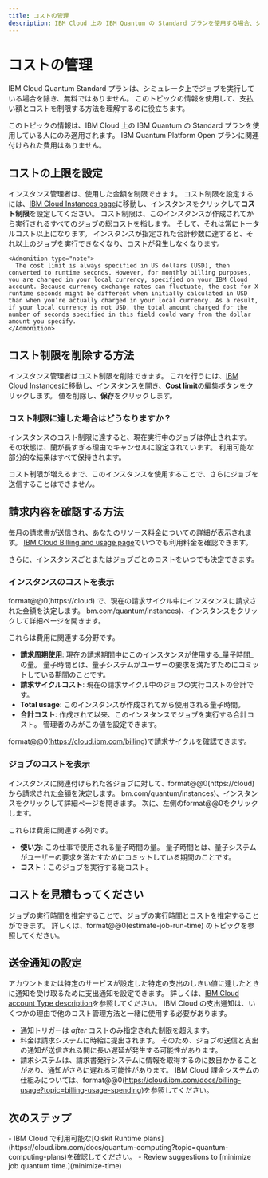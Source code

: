 ```yaml
---
title: コストの管理
description: IBM Cloud 上の IBM Quantum の Standard プランを使用する場合、システム上でジョブを実行するコストを管理する方法。
---
```


# コストの管理

IBM Cloud Quantum Standard プランは、シミュレータ上でジョブを実行している場合を除き、無料ではありません。 このトピックの情報を使用して、支払い額とコストを制限する方法を理解するのに役立ちます。

<Admonition type="note">
  このトピックの情報は、IBM Cloud 上の IBM Quantum の Standard プランを使用している人にのみ適用されます。  IBM Quantum Platform Open プランに関連付けられた費用はありません。
</Admonition>

## コストの上限を設定

インスタンス管理者は、使用した金額を制限できます。 コスト制限を設定するには、[IBM Cloud Instances page](https://cloud.ibm.com/quantum/instances)に移動し、インスタンスをクリックして**コスト制限**を設定してください。 コスト制限は、このインスタンスが作成されてから実行されるすべてのジョブの総コストを指します。 そして、それは常にトータルコスト以上になります。 インスタンスが指定された合計秒数に達すると、それ以上のジョブを実行できなくなり、コストが発生しなくなります。

```
<Admonition type="note">
  The cost limit is always specified in US dollars (USD), then converted to runtime seconds. However, for monthly billing purposes, you are charged in your local currency, specified on your IBM Cloud account. Because currency exchange rates can fluctuate, the cost for X runtime seconds might be different when initially calculated in USD than when you’re actually charged in your local currency. As a result, if your local currency is not USD, the total amount charged for the number of seconds specified in this field could vary from the dollar amount you specify.
</Admonition>
```

## コスト制限を削除する方法

インスタンス管理者はコスト制限を削除できます。 これを行うには、[IBM Cloud Instances](https://cloud.ibm.com/quantum/instances)に移動し、インスタンスを開き、**Cost limit**の編集ボタンをクリックします。 値を削除し、**保存**をクリックします。

### コスト制限に達した場合はどうなりますか？

インスタンスのコスト制限に達すると、現在実行中のジョブは停止されます。 その状態は、蘭が長すぎる理由でキャンセルに設定されています。 利用可能な部分的な結果はすべて保持されます。

コスト制限が増えるまで、このインスタンスを使用することで、さらにジョブを送信することはできません。

## 請求内容を確認する方法

毎月の請求書が送信され、あなたのリソース料金についての詳細が表示されます。 [IBM Cloud Billing and usage page](https://cloud.ibm.com/billing)でいつでも利用料金を確認できます。

さらに、インスタンスごとまたはジョブごとのコストをいつでも決定できます。

### インスタンスのコストを表示

format@@0(https://cloud) で、現在の請求サイクル中にインスタンスに請求された金額を決定します。 bm.com/quantum/instances)、インスタンスをクリックして詳細ページを開きます。

これらは費用に関連する分野です。

-   **請求周期使用**: 現在の請求期間中にこのインスタンスが使用する_量子時間_ の量。 量子時間とは、量子システムがユーザーの要求を満たすためにコミットしている期間のことです。
-   **請求サイクルコスト**: 現在の請求サイクル中のジョブの実行コストの合計です。
-   **Total usage**: このインスタンスが作成されてから使用される量子時間。 
-   **合計コスト**: 作成されて以来、このインスタンスでジョブを実行する合計コスト。 管理者のみがこの値を設定できます。

format@@0(https://cloud.ibm.com/billing)で請求サイクルを確認できます。

### ジョブのコストを表示

インスタンスに関連付けられた各ジョブに対して、format@@0(https://cloud) から請求された金額を決定します。 bm.com/quantum/instances)、インスタンスをクリックして詳細ページを開きます。 次に、左側のformat@@0をクリックします。

これらは費用に関連する列です。

-   **使い方**: この仕事で使用される量子時間の量。 量子時間とは、量子システムがユーザーの要求を満たすためにコミットしている期間のことです。
-   **コスト**：このジョブを実行する総コスト。

## コストを見積もってください

ジョブの実行時間を推定することで、ジョブの実行時間とコストを推定することができます。  詳しくは、format@@0(estimate-job-run-time) のトピックを参照してください。  

## 送金通知の設定

アカウントまたは特定のサービスが設定した特定の支出のしきい値に達したときに通知を受け取るために支出通知を設定できます。 詳しくは、[IBM Cloud account Type description](https://cloud.ibm.com/docs/account?topic=account-accounts)を参照してください。 IBM Cloud の支出通知は、いくつかの理由で他のコスト管理方法と一緒に使用する必要があります。

-   通知トリガーは _after_ コストのみ指定された制限を超えます。
-   料金は請求システムに時給に提出されます。 そのため、ジョブの送信と支出の通知が送信される間に長い遅延が発生する可能性があります。
-   請求システムは、請求書発行システムに情報を取得するのに数日かかることがあり、通知がさらに遅れる可能性があります。 IBM Cloud 課金システムの仕組みについては、format@@0(https://cloud.ibm.com/docs/billing-usage?topic=billing-usage-spending)を参照してください。

## 次のステップ

<Admonition type="tip" title="Recommendations">
    - IBM Cloud で利用可能な[Qiskit Runtime plans](https://cloud.ibm.com/docs/quantum-computing?topic=quantum-computing-plans)を確認してください。
    - Review suggestions to [minimize job quantum time.](minimize-time)
</Admonition>
